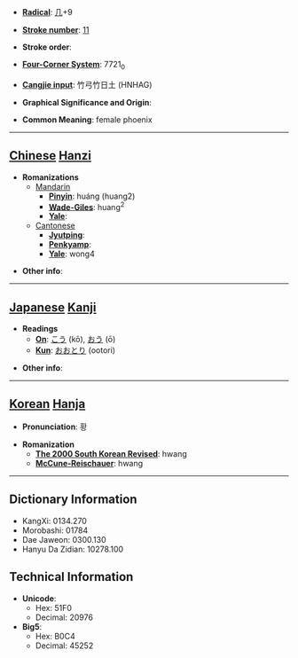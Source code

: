 * '''[[Wiktionary:Chinese radical index| Radical]]''': [[Wiktionary:Chinese radical index 几|几]]+9

* '''[[Wiktionary:Chinese total strokes index|Stroke number]]''': [[Wiktionary:Chinese total strokes index 11|11]]

* '''Stroke order''': 

* '''[[Wiktionary:Chinese four corner index|Four-Corner System]]''': 7721<sub>0</sub>

* '''[[Wiktionary:Chinese Cangjie index|Cangjie input]]''': 竹弓竹日土 (HNHAG)

* '''Graphical Significance and Origin''': 

* '''Common Meaning''': female phoenix

----

== [[Chinese]] [[Hanzi]] ==

* '''Romanizations'''
** [[Mandarin]]
*** '''[[Pinyin]]''': huáng (huang2)
*** '''[[Wade-Giles]]''': huang<sup>2</sup>
*** '''[[Yale]]''': 
**[[Cantonese]]
***'''[[Jyutping]]''':
***'''[[Penkyamp]]''': 
***'''[[Yale]]''': wong4

* '''Other info''': 

----

== [[Japanese]] [[Kanji]] ==

* '''Readings'''
** '''[[On]]''': [[こう]] (kō), [[おう]] (ō)
** '''[[Kun]]''': [[おおとり]] (ootori)

* '''Other info''':  

----

== [[Korean]] [[Hanja]] ==

* '''Pronunciation''': 황

* '''Romanization'''
** '''[[The 2000 South Korean Revised Romanization|The 2000 South Korean Revised]]''': hwang
** '''[[McCune-Reischauer]]''': hwang

----

== Dictionary Information ==

* KangXi: 0134.270
* Morobashi: 01784
* Dae Jaweon: 0300.130
* Hanyu Da Zidian: 10278.100

== Technical Information ==

* '''Unicode''':
** Hex: 51F0
** Decimal: 20976
* '''Big5''':
** Hex: B0C4
** Decimal: 45252